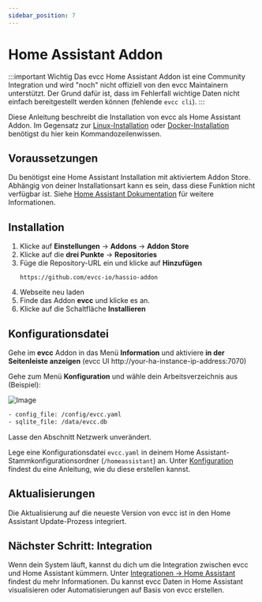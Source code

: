 ```yaml
---
sidebar_position: 7
---
```


# Home Assistant Addon

:::important Wichtig
Das evcc Home Assistant Addon ist eine Community Integration und wird "noch" nicht offiziell von den evcc Maintainern unterstützt.
Der Grund dafür ist, dass im Fehlerfall wichtige Daten nicht einfach bereitgestellt werden können (fehlende `evcc cli`).
:::

Diese Anleitung beschreibt die Installation von evcc als Home Assistant Addon.
Im Gegensatz zur [Linux-Installation](./linux) oder [Docker-Installation](./docker) benötigst du hier kein Kommandozeilenwissen.

## Voraussetzungen

Du benötigst eine Home Assistant Installation mit aktiviertem Addon Store.
Abhängig von deiner Installationsart kann es sein, dass diese Funktion nicht verfügbar ist.
Siehe [Home Assistant Dokumentation](https://www.home-assistant.io/installation/#advanced-installation-methods) für weitere Informationen.

## Installation

1. Klicke auf **Einstellungen** → **Addons** → **Addon Store**
2. Klicke auf die **drei Punkte** → **Repositories**
3. Füge die Repository-URL ein und klicke auf **Hinzufügen**
    ```
    https://github.com/evcc-io/hassio-addon
    ```
4. Webseite neu laden
5. Finde das Addon **evcc** und klicke es an.
6. Klicke auf die Schaltfläche **Installieren**

## Konfigurationsdatei

Gehe im **evcc** Addon in das Menü **Information** und aktiviere **in der Seitenleiste anzeigen** (evcc UI http://your-ha-instance-ip-address:7070)

Gehe zum Menü **Konfiguration** und wähle dein Arbeitsverzeichnis aus (Beispiel):

![Image](screenshots/ha_configuration_ui.webp)

```sh
- config_file: /config/evcc.yaml
- sqlite_file: /data/evcc.db
```

Lasse den Abschnitt Netzwerk unverändert.

Lege eine Konfigurationsdatei `evcc.yaml` in deinem Home Assistant-Stammkonfigurationsordner (`/homeassistant`) an.
Unter [Konfiguration](./configuration) findest du eine Anleitung, wie du diese erstellen kannst.

## Aktualisierungen

Die Aktualisierung auf die neueste Version von evcc ist in den Home Assistant Update-Prozess integriert.

## Nächster Schritt: Integration

Wenn dein System läuft, kannst du dich um die Integration zwischen evcc und Home Assistant kümmern.
Unter [Integrationen → Home Assistant](../integrations/home-assistant) findest du mehr Informationen.
Du kannst evcc Daten in Home Assistant visualisieren oder Automatisierungen auf Basis von evcc erstellen.
